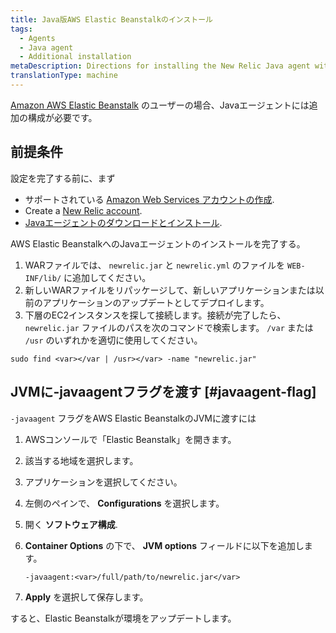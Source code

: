 ```yaml
---
title: Java版AWS Elastic Beanstalkのインストール
tags:
  - Agents
  - Java agent
  - Additional installation
metaDescription: Directions for installing the New Relic Java agent with Elastic Beanstalk.
translationType: machine
---
```


[Amazon AWS Elastic Beanstalk](http://docs.amazonwebservices.com/elasticbeanstalk/latest/gsg/) のユーザーの場合、Javaエージェントには追加の構成が必要です。

## 前提条件

設定を完了する前に、まず

* サポートされている [Amazon Web Services アカウントの作成](http://aws.amazon.com/elasticbeanstalk/).
* Create a [New Relic account](http://newrelic.com/signup).
* [Javaエージェントのダウンロードとインストール](/docs/agents/java-agent/installation/java-agent-manual-installation).

AWS Elastic BeanstalkへのJavaエージェントのインストールを完了する。

1. WARファイルでは、 `newrelic.jar` と `newrelic.yml` のファイルを `WEB-INF/lib/` に追加してください。
2. 新しいWARファイルをリパッケージして、新しいアプリケーションまたは以前のアプリケーションのアップデートとしてデプロイします。
3. 下層のEC2インスタンスを探して接続します。接続が完了したら、 `newrelic.jar` ファイルのパスを次のコマンドで検索します。 `/var` または `/usr` のいずれかを適切に使用してください。

```
sudo find <var></var | /usr></var> -name "newrelic.jar"
```

## JVMに-javaagentフラグを渡す [#javaagent-flag]

`-javaagent` フラグをAWS Elastic BeanstalkのJVMに渡すには

1. AWSコンソールで「Elastic Beanstalk」を開きます。

2. 該当する地域を選択します。

3. アプリケーションを選択してください。

4. 左側のペインで、 **Configurations** を選択します。

5. 開く **ソフトウェア構成**.

6. **Container Options** の下で、 **JVM options** フィールドに以下を追加します。

   ```
   -javaagent:<var>/full/path/to/newrelic.jar</var>
   ```

7. **Apply** を選択して保存します。

すると、Elastic Beanstalkが環境をアップデートします。